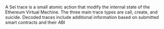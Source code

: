 A Sei trace is a small atomic action that modify the internal state of the Ethereum Virtual Machine. The three main trace types are call, create, and suicide. Decoded traces include additional information based on submitted smart contracts and their ABI
